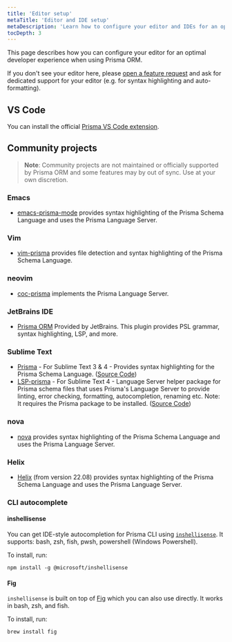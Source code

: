 ```yaml
---
title: 'Editor setup'
metaTitle: 'Editor and IDE setup'
metaDescription: 'Learn how to configure your editor and IDEs for an optimal developer experience with Prisma ORM.'
tocDepth: 3
---
```


<TopBlock>

This page describes how you can configure your editor for an optimal developer experience when using Prisma ORM.

If you don't see your editor here, please [open a feature request](https://github.com/prisma/prisma/issues/new?assignees=&labels=&template=feature_request.md&title=) and ask for dedicated support for your editor (e.g. for syntax highlighting and auto-formatting).

</TopBlock>

## VS Code

You can install the official [Prisma VS Code extension](https://marketplace.visualstudio.com/items?itemName=Prisma.prisma).

## Community projects

> **Note**: Community projects are not maintained or officially supported by Prisma ORM and some features may by out of sync. Use at your own discretion.

### Emacs

- [emacs-prisma-mode](https://github.com/pimeys/emacs-prisma-mode) provides syntax highlighting of the Prisma Schema Language and uses the Prisma Language Server.

### Vim

- [vim-prisma](https://github.com/pantharshit00/vim-prisma) provides file detection and syntax highlighting of the Prisma Schema Language.

### neovim

- [coc-prisma](https://github.com/pantharshit00/coc-prisma) implements the Prisma Language Server.

### JetBrains IDE

- [Prisma ORM](https://plugins.jetbrains.com/plugin/20686-prisma-orm) Provided by JetBrains. This plugin provides PSL grammar, syntax highlighting, LSP, and more.

### Sublime Text

- [Prisma](https://packagecontrol.io/packages/Prisma) - For Sublime Text 3 & 4 - Provides syntax highlighting for the Prisma Schema Language. ([Source Code](https://github.com/Sublime-Instincts/PrismaHighlight/))
- [LSP-prisma](https://packagecontrol.io/packages/LSP-prisma) - For Sublime Text 4 - Language Server helper package for Prisma schema files that uses Prisma's Language Server to provide linting, error checking, formatting, autocompletion, renaming etc. Note: It requires the Prisma package to be installed. ([Source Code](https://github.com/Sublime-Instincts/LSP-prisma))

### nova

- [nova](https://extensions.panic.com/extensions/robb-j/robb-j.Prisma/) provides syntax highlighting of the Prisma Schema Language and uses the Prisma Language Server.

### Helix

- [Helix](https://helix-editor.com/) (from version 22.08) provides syntax highlighting of the Prisma Schema Language and uses the Prisma Language Server.

### CLI autocomplete

#### inshellisense

You can get IDE-style autocompletion for Prisma CLI using [`inshellisense`](https://github.com/microsoft/inshellisense/tree/main). It supports: bash, zsh, fish, pwsh, powershell (Windows Powershell).

To install, run:

```shell
npm install -g @microsoft/inshellisense
```

#### Fig

`inshellisense` is built on top of [Fig](https://fig.io/) which you can also use directly. It works in bash, zsh, and fish.

To install, run:

```shell
brew install fig
```
